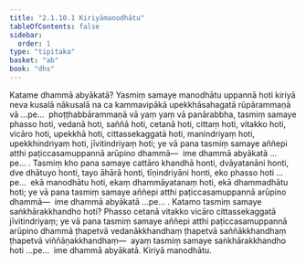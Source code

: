 ```yaml
---
title: "2.1.10.1 Kiriyāmanodhātu"
tableOfContents: false
sidebar:
  order: 1
type: "tipitaka"
basket: "ab"
book: "dhs"
---
```



<DynamicBreadcrumb />

<Division number="566" book="dhs" bookNo="29" page="139">

<Paragraph number="1068" book="dhs">
Katame dhammā abyākatā? Yasmiṃ samaye manodhātu uppannā hoti kiriyā neva kusalā nākusalā na ca kammavipākā upekkhāsahagatā rūpārammaṇā vā …pe…  phoṭṭhabbārammaṇā vā yaṃ yaṃ vā panārabbha, tasmiṃ samaye phasso hoti, vedanā hoti, saññā hoti, cetanā hoti, cittaṃ hoti, vitakko hoti, vicāro hoti, upekkhā hoti, cittassekaggatā hoti, manindriyaṃ hoti, upekkhindriyaṃ hoti, jīvitindriyaṃ hoti; ye vā pana tasmiṃ samaye aññepi atthi paṭiccasamuppannā arūpino dhammā—  ime dhammā abyākatā …pe… .
</Paragraph>

<Paragraph number="1069" book="dhs">
Tasmiṃ kho pana samaye cattāro khandhā honti, dvāyatanāni honti, dve dhātuyo honti, tayo āhārā honti, tīṇindriyāni honti, eko phasso hoti …pe…  ekā manodhātu hoti, ekaṃ dhammāyatanaṃ hoti, ekā dhammadhātu hoti; ye vā pana tasmiṃ samaye aññepi atthi paṭiccasamuppannā arūpino dhammā—  ime dhammā abyākatā …pe… .
</Paragraph>

</Division>
<Division number="567" book="dhs" bookNo="29" page="139">

<Paragraph number="1070" book="dhs">
Katamo tasmiṃ samaye saṅkhārakkhandho hoti? Phasso cetanā vitakko vicāro cittassekaggatā jīvitindriyaṃ; ye vā pana tasmiṃ samaye aññepi atthi paṭiccasamuppannā arūpino dhammā ṭhapetvā vedanākkhandhaṃ ṭhapetvā saññākkhandhaṃ ṭhapetvā viññāṇakkhandhaṃ—  ayaṃ tasmiṃ samaye saṅkhārakkhandho hoti …pe…  ime dhammā abyākatā.

</Paragraph>
</Division>

<Paragraph number="1071" type="center" book="dhs">
Kiriyā manodhātu.
</Paragraph>